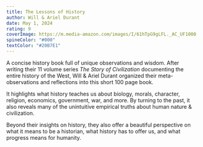 ```yaml
---
title: The Lessons of History
author: Will & Ariel Durant
date: May 1, 2024
rating: 9
coverImage: https://m.media-amazon.com/images/I/61hTpG9gLFL._AC_UF1000,1000_QL80_DpWeblab_.jpg
spineColor: "#000"
textColor: "#20B7E1"
---
```


A concise history book full of unique observations and wisdom. After writing their 11 volume series _The Story of Civilization_ documenting the entire history of the West, Will & Ariel Durant organized their meta-observations and reflections into this short 100 page book.

It highlights what history teaches us about biology, morals, character, religion, economics, government, war, and more. By turning to the past, it also reveals many of the unintuitive empirical truths about human nature & civilization.

Beyond their insights on history, they also offer a beautiful perspective on what it means to be a historian, what history has to offer us, and what progress means for humanity.
